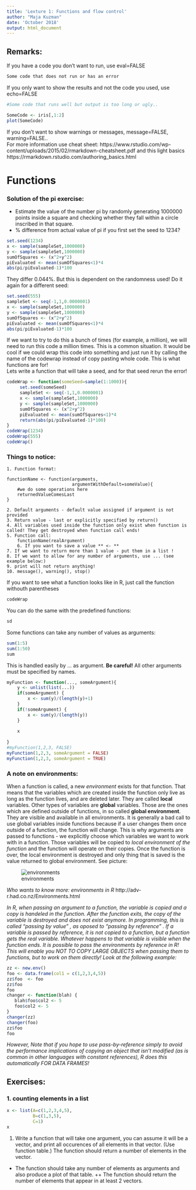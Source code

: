 ```yaml
---
title: 'Lexture 1: Functions and flow control'
author: "Maja Kuzman"
date: 'October 2018'
output: html_document
---
```


## Remarks:  

If you have a code you don't want to run, use eval=FALSE
```r
Some code that does not run or has an error

```

If you only want to show the results and not the code you used, use echo=FALSE
```r
#Some code that runs well but output is too long or ugly..

SomeCode <- iris[,1:2]
plot(SomeCode)

```

If you don't want to show warnings or messages, message=FALSE, warning=FALSE..  
For more information use cheat sheet: https://www.rstudio.com/wp-content/uploads/2015/02/rmarkdown-cheatsheet.pdf and this light basics https://rmarkdown.rstudio.com/authoring_basics.html 


# Functions  

### Solution of the pi exercise:  

 - Estimate the value of the number pi by randomly generating 1000000 points inside a square and checking whether they fall within a circle inscribed in that square.     
 - % difference from actual value of pi if you first set the seed to 1234?  


```r
set.seed(1234)
x <- sample(sampleSet,1000000)
y <- sample(sampleSet,1000000)
sumOfSquares <- (x^2+y^2)
piEvaluated <- mean(sumOfSquares<1)*4
abs(pi/piEvaluated-1)*100

```

They differ 0.044%. But this is dependent on the randomness used! Do it again for a different seed:
```r
set.seed(555)
sampleSet <- seq(-1,1,0.0000001)
x <- sample(sampleSet,1000000)
y <- sample(sampleSet,1000000)
sumOfSquares <- (x^2+y^2)
piEvaluated <- mean(sumOfSquares<1)*4
abs(pi/piEvaluated-1)*100

```

If we want to try to do this a bunch of times (for example, a million), we will need to run this code a million times. This is a common situation. It would be cool if we could wrap this code into something and just run it by calling the name of the codewrap instead of copy pasting whole code. This is what functions are for!  
Lets write a function that will take a seed, and for that seed rerun the error!

```r
codeWrap <- function(someSeed=sample(1:1000)){
     set.seed(someSeed)
     sampleSet <- seq(-1,1,0.0000001)
     x <- sample(sampleSet,1000000)
     y <- sample(sampleSet,1000000)
     sumOfSquares <- (x^2+y^2)
     piEvaluated <- mean(sumOfSquares<1)*4
     return(abs(pi/piEvaluated-1)*100)
}
codeWrap(1234)
codeWrap(555)
codeWrap()
```

### Things to notice:  
    1. Function format: 
    
    functionName <- function(arguments, 
                             argumentWithDefault=someValue){
        #we do some operations here
        returnedValueComesLast
    }
    
    2. Default arguments - default value assigned if argument is not provided   
    3. Return value - last or explicitly specified by return()
    4. All variables used inside the function only exist when function is called! They get destroyed when function call ends!  
    5. Function call:  
        functionName(realArgument)  
        6. If you want to save a value ** <- ** 
    7. If we want to return more than 1 value - put them in a list !  
    8. If we want to allow for any number of arguments, use ... (see example below:)
    9. print will not return anything! 
    10. message(), warning(), stop()

If you want to see what a function looks like in R, just call the function withouth parentheses 
```r
codeWrap
```
You can do the same with the predefined functions:
```r
sd

```

Some functions can take any number of values as arguments:

```r
sum(1:5)
sum(1:50)
sum
```

This is handled easily by ... as argument. **Be careful!** All other arguments must be specified by names.
```r
myFunction <- function(..., someArgument){
    y <- unlist(list(...))
    if(someArgument) {
        x <- sum(y)/(length(y)+1)
    }
    if(!someArgument) {
        x <- sum(y)/(length(y))
    }
    
    x
    
}
#myFunction(1,2,3, FALSE)
myFunction(1,2,3, someArgument = FALSE)
myFunction(1,2,3, someArgument = TRUE)

```

### A note on environments:  

When a function is called, a new *environment* exists for that function. That means that the variables which are created inside the function only live as long as the function lives, and are deleted later. They are called **local** variables. Other types of variables are **global** variables. Those are the ones which are defined outside of functions, in so called **global environment**. They are visible and available in all environments. It is generally a bad call to use global variables inside functions because if a user changes them once outside of a function, the function will change. This is why arguments are passed to functions - we explicitly choose which variables we want to work with in a function. Those variables will be copied to *local environment of the function* and the function will operate on their copies. Once the function is over, the local environment is destroyed and only thing that is saved is the value returned to global environment. See picture:  

![environments](https://user-images.githubusercontent.com/37149324/46868255-01dbdd00-ce28-11e8-957f-ace712b4bdbd.JPG)

*Who wants to know more: environments in R*  http://adv-r.had.co.nz/Environments.html      


*In R, when passing an argument to a function, the variable is copied and a copy is handeled in the function. After the function exits, the copy of the variable is destroyed and does not exist anymore. In programming, this is called "passing by value" , as oposed to "passing by reference" . If a variable is passed by reference, it is not copied to a function, but a function gets the real variable. Whatever happens to that variable is visible when the function ends.* 
*It is possible to pass the environments by reference in R! This will enable you NOT TO COPY LARGE OBJECTS when passing them to functions, but to work on them directly! Look at the following example:  *

```r
zz <- new.env()
foo <- data.frame(col1 = c(1,2,3,4,5))
zz$foo  <- foo
zz$foo
foo
changer <- function(blah) {
   blah$foo$col2 <- 5
   foo$col2 <- 5
}
changer(zz)
changer(foo)
zz$foo
foo

```
*However, Note that if you hope to use pass-by-reference simply to avoid the performance implications of copying an object that isn't modified (as is common in other languages with constant references), R does this automatically FOR DATA FRAMES! *

## Exercises:  
### 1. counting elements in a list  
```r
x <- list(A=c(1,2,3,4,5),
          B=c(1,3,5),
          C=1)
x
```

1) Write a function that will take one argument, you can assume it will be a vector, and print all occurences of all elements in that vector. (Use function table.) The function should return a number of elements in the vector.
+
The function should take any number of elements as arguments and also produce a plot of that table. 
++
The function should return the number of elements that appear in at least 2 vectors.   

